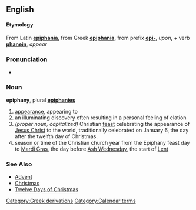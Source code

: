 ==English==
====Etymology====
From Latin '''[[epiphania]]''', from Greek '''[[epiphania]]''', from prefix '''[[epi-]]''', ''upon'', + verb '''[[phanein]]''', ''appear''

===Pronunciation===
*{{audio|en-us-epiphany.ogg|Audio (US)}}

===Noun===
'''epiphany''', plural '''[[epiphanies]]'''
# [[appearance]], appearing to
# an illuminating discovery often resulting in a personal feeling of elation
# ''(proper noun, capitalized)'' Christian [[feast]] celebrating the appearance of [[Jesus Christ]] to the world, traditionally celebrated on January 6, the day after the twelfth day of Christmas.
# season or time of the Christian church year from the Epiphany feast day to [[Mardi Gras]], the day before [[Ash Wednesday]], the start of [[Lent]]

===See Also===
*[[Advent]]
*[[Christmas]]
*[[Twelve Days of Christmas]]

[[Category:Greek derivations]]
[[Category:Calendar terms]]